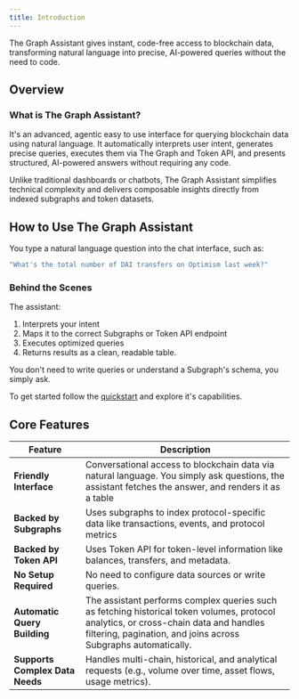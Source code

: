 ```yaml
---
title: Introduction
---
```


The Graph Assistant gives instant, code-free access to blockchain data, transforming natural language into precise, AI-powered queries without the need to code.

## Overview

### What is The Graph Assistant?

It's an advanced, agentic easy to use interface for querying blockchain data using natural language. It automatically interprets user intent, generates precise queries, executes them via The Graph and Token API, and presents structured, AI-powered answers without requiring any code.

Unlike traditional dashboards or chatbots, The Graph Assistant simplifies technical complexity and delivers composable insights directly from indexed subgraphs and token datasets.

## How to Use The Graph Assistant

You type a natural language question into the chat interface, such as:

```yaml
"What's the total number of DAI transfers on Optimism last week?"
```

### Behind the Scenes

The assistant:

1. Interprets your intent
2. Maps it to the correct Subgraphs or Token API endpoint
3. Executes optimized queries
4. Returns results as a clean, readable table.

You don't need to write queries or understand a Subgraph's schema, you simply ask.

To get started follow the [quickstart]() and explore it's capabilities.

## Core Features

| Feature | Description |
| --- | --- |
| **Friendly Interface** | Conversational access to blockchain data via natural language. You simply ask questions, the assistant fetches the answer, and renders it as a table |
| **Backed by Subgraphs** | Uses subgraphs to index protocol-specific data like transactions, events, and protocol metrics |
| **Backed by Token API** | Uses Token API for token-level information like balances, transfers, and metadata. |
| **No Setup Required** | No need to configure data sources or write queries. |
| **Automatic Query Building** | The assistant performs complex queries such as fetching historical token volumes, protocol analytics, or cross-chain data and handles filtering, pagination, and joins across Subgraphs automatically. |
| **Supports Complex Data Needs** | Handles multi-chain, historical, and analytical requests (e.g., volume over time, asset flows, usage metrics). |
